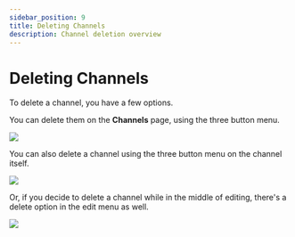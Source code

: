 ---
sidebar_position: 9
title: Deleting Channels
description: Channel deletion overview
---

# Deleting Channels

To delete a channel, you have a few options.

You can delete them on the **Channels** page, using the three button menu.

![](https://i.imgur.com/SLP1Axa.png)

You can also delete a channel using the three button menu on the channel itself. 

![](https://i.imgur.com/CNcFzOy.png)

Or, if you decide to delete a channel while in the middle of editing, there's a delete option in the edit menu as well.

![](https://i.imgur.com/7F8uSTA.png)